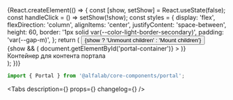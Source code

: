 


<Meta title='Components/Portal' component={Portal} />

<!-- Canvas -->

<Story name='Portal'>
    {React.createElement(() => {
        const [show, setShow] = React.useState(false);
        const handleClick = () => setShow(!show);
        const styles = {
            display: 'flex',
            flexDirection: 'column',
            alignItems: 'center',
            justifyContent: 'space-between',
            height: 60,
            border: '1px solid var(--color-light-border-secondary)',
            padding: 'var(--gap-m)',
        };
        return (
            <Space>
                <Button onClick={handleClick}>
                    {show ? 'Unmount children' : 'Mount children'}
                </Button>
                <div>
                    {show && (
                        <Portal
                            getPortalContainer={() => document.getElementById('portal-container')}
                        >
                            <StarMIcon />
                        </Portal>
                    )}
                </div>
                <div id='portal-container' style={styles}>
                    <div>Контейнер для контента портала</div>
                </div>
            </Space>
        );
    })}
</Story>

<!-- Docs -->

<ComponentHeader name='Portal' version={version} package='@alfalab/core-components/portal' />

```jsx
import { Portal } from '@alfalab/core-components/portal';
```

<Tabs description={<Description />} props={<ArgsTable of={PortalTS} />} changelog={<Changelog />} />
